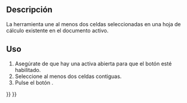 <languages/>

{{Docnav/es
|[[Spreadsheet_Export/es|Exportar]]
|[[Spreadsheet_SplitCell/es|Separar celdas]]
|[[Spreadsheet_Workbench|Hoja de cálculo]]
|IconL=Spreadsheet_Export.svg
|IconR=Spreadsheet_SplitCell.svg
|IconC=Workbench_Spreadsheet.svg
}}

{{GuiCommand/es
|Name=Spreadsheet MergeCells
|Name/es=Hoja de cálculo UnirCeldas
|MenuLocation=Hoja de cálculo → Unir celdas
|Workbenches=[[Spreadsheet_Workbench/es|Hoja de cálculo]]
|Version=0.17
}}

<span id="Description"></span>
==Descripción==

<div class="mw-translate-fuzzy">
La herramienta {{Button|[[File:Spreadsheet_MergeCells.svg|16px]] [[Spreadsheet_MergeCells/es|Hoja de cálculo UnirCeldas]]}} une al menos dos celdas seleccionadas en una hoja de cálculo existente en el documento activo.
</div>

<span id="Usage"></span>
==Uso==

<div class="mw-translate-fuzzy">
# Asegúrate de que hay una {{Button|[[File:Spreadsheet_CreateSheet.svg|16px]] [[Spreadsheet_CreateSheet/es|Hoja de cálculo]]}} activa abierta para que el botón esté habilitado.
# Seleccione al menos dos celdas contiguas.
# Pulse el botón {{Button|[[File:Spreadsheet_Export.svg|16px]] [[Spreadsheet_MergeCells/es|Hoja de cálculo UnirCeldas]]}}.
</div>


{{Docnav/es
|[[Spreadsheet_Export/es|Exportar]]
|[[Spreadsheet_SplitCell/es|Separar celdas]]
|[[Spreadsheet_Workbench|Hoja de cálculo]]
|IconL=Spreadsheet_Export.svg
|IconR=Spreadsheet_SplitCell.svg
|IconC=Workbench_Spreadsheet.svg
}}

{{Spreadsheet_Tools_navi{{#translation:}}}}
{{Userdocnavi{{#translation:}}}}